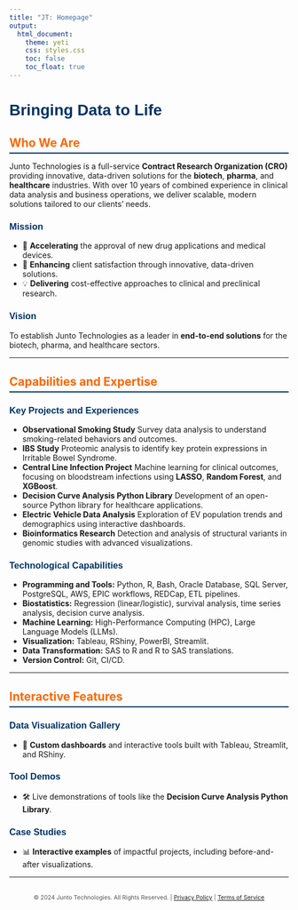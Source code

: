 ```yaml
---
title: "JT: Homepage"
output:
  html_document:
    theme: yeti
    css: styles.css
    toc: false
    toc_float: true
---
```


<style>
.title {
  display: none;
}
h1, h2, h3 {
  font-family: 'Arial', sans-serif;
  color: #003366;
}
.section-title {
  font-size: 1.5em;
  font-weight: bold;
  color: #ff6600;
  border-bottom: 2px solid #003366;
  padding-bottom: 5px;
  margin-top: 30px;
}
.contact-details {
  font-size: 1.2em;
  line-height: 1.6em;
}
footer {
  text-align: center;
  margin-top: 30px;
  font-size: 0.9em;
  color: #555;
}
</style>

# Bringing Data to Life

<div class="section-title">Who We Are</div>

Junto Technologies is a full-service **Contract Research Organization (CRO)** providing innovative, data-driven solutions for the **biotech**, **pharma**, and **healthcare** industries. With over 10 years of combined experience in clinical data analysis and business operations, we deliver scalable, modern solutions tailored to our clients' needs.

### Mission
- 🚀 **Accelerating** the approval of new drug applications and medical devices.
- 🤝 **Enhancing** client satisfaction through innovative, data-driven solutions.
- 💡 **Delivering** cost-effective approaches to clinical and preclinical research.

### Vision
To establish Junto Technologies as a leader in **end-to-end solutions** for the biotech, pharma, and healthcare sectors.

---

<div class="section-title">Capabilities and Expertise</div>

### Key Projects and Experiences
- **Observational Smoking Study**
  Survey data analysis to understand smoking-related behaviors and outcomes.
- **IBS Study**
  Proteomic analysis to identify key protein expressions in Irritable Bowel Syndrome.
- **Central Line Infection Project**
  Machine learning for clinical outcomes, focusing on bloodstream infections using **LASSO**, **Random Forest**, and **XGBoost**.
- **Decision Curve Analysis Python Library**
  Development of an open-source Python library for healthcare applications.
- **Electric Vehicle Data Analysis**
  Exploration of EV population trends and demographics using interactive dashboards.
- **Bioinformatics Research**
  Detection and analysis of structural variants in genomic studies with advanced visualizations.

### Technological Capabilities
- **Programming and Tools:**
  Python, R, Bash, Oracle Database, SQL Server, PostgreSQL, AWS, EPIC workflows, REDCap, ETL pipelines.
- **Biostatistics:**
  Regression (linear/logistic), survival analysis, time series analysis, decision curve analysis.
- **Machine Learning:**
  High-Performance Computing (HPC), Large Language Models (LLMs).
- **Visualization:**
  Tableau, RShiny, PowerBI, Streamlit.
- **Data Transformation:**
  SAS to R and R to SAS translations.
- **Version Control:**
  Git, CI/CD.

---

<div class="section-title">Interactive Features</div>

### Data Visualization Gallery
- 🌟 **Custom dashboards** and interactive tools built with Tableau, Streamlit, and RShiny.

### Tool Demos
- 🛠️ Live demonstrations of tools like the **Decision Curve Analysis Python Library**.

### Case Studies
- 📊 **Interactive examples** of impactful projects, including before-and-after visualizations.

---

<footer>
<small>© 2024 Junto Technologies. All Rights Reserved. | <a href="#">Privacy Policy</a> | <a href="#">Terms of Service</a></small>
</footer>



